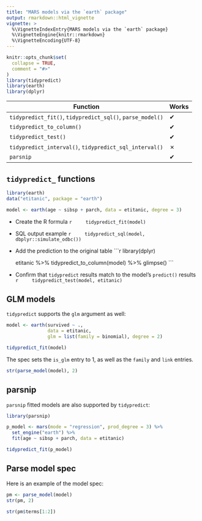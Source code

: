 ```yaml
---
title: "MARS models via the `earth` package"
output: rmarkdown::html_vignette
vignette: >
  %\VignetteIndexEntry{MARS models via the `earth` package}
  %\VignetteEngine{knitr::rmarkdown}
  %\VignetteEncoding{UTF-8}
---
```


```r
knitr::opts_chunk$set(
  collapse = TRUE,
  comment = "#>"
)
library(tidypredict)
library(earth)
library(dplyr)
```

| Function                                                      |Works|
|---------------------------------------------------------------|-----|
|`tidypredict_fit()`, `tidypredict_sql()`, `parse_model()`      |  ✔  |
|`tidypredict_to_column()`                                      |  ✔  |
|`tidypredict_test()`                                           |  ✔  |
|`tidypredict_interval()`, `tidypredict_sql_interval()`         |  ✗  |
|`parsnip`                                                      |  ✔  |


## `tidypredict_` functions

```r
library(earth)
data("etitanic", package = "earth")

model <- earth(age ~ sibsp + parch, data = etitanic, degree = 3)
```

- Create the R formula
    ```r
    tidypredict_fit(model)
    ```

- SQL output example
    ```r
    tidypredict_sql(model, dbplyr::simulate_odbc())
    ```

- Add the prediction to the original table
    ```r
    library(dplyr)
    
    etitanic %>%
      tidypredict_to_column(model) %>%
      glimpse()
    ```

- Confirm that `tidypredict` results match to the model's `predict()` results
    ```r
    tidypredict_test(model, etitanic)
    ```

## GLM models

`tidypredict` supports the `glm` argument as well:
```r
model <- earth(survived ~ .,
               data = etitanic,
               glm = list(family = binomial), degree = 2)

tidypredict_fit(model)
```

The spec sets the `is_glm` entry to 1, as well as the `family` and `link` entries. 
```r
str(parse_model(model), 2)
```

## parsnip

`parsnip` fitted models are also supported by `tidypredict`:
```r
library(parsnip)

p_model <- mars(mode = "regression", prod_degree = 3) %>%
  set_engine("earth") %>%
  fit(age ~ sibsp + parch, data = etitanic)

tidypredict_fit(p_model)
```

## Parse model spec

Here is an example of the model spec:
```r
pm <- parse_model(model)
str(pm, 2)
```

```r
str(pm$terms[1:2])
```

